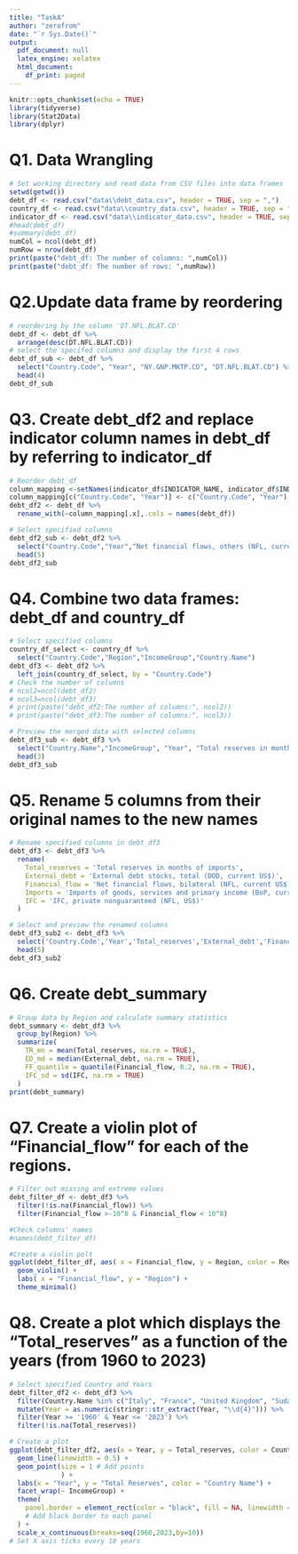 ```yaml
---
title: "TaskA"
author: "zerofrom"
date: "`r Sys.Date()`"
output:
  pdf_document: null
  latex_engine: xelatex
  html_document:
    df_print: paged
---
```


```r
knitr::opts_chunk$set(echo = TRUE)
library(tidyverse)
library(Stat2Data)
library(dplyr)
```

# Q1. Data Wrangling
```r
# Set working directory and read data from CSV files into data frames
setwd(getwd())
debt_df <- read.csv("data\\debt_data.csv", header = TRUE, sep = ",")
country_df <- read.csv("data\\country_data.csv", header = TRUE, sep = ",")
indicator_df <- read.csv("data\\indicator_data.csv", header = TRUE, sep = ",")
#head(debt_df)
#summary(debt_df)
numCol = ncol(debt_df)
numRow = nrow(debt_df)
print(paste("debt_df: The number of columns: ",numCol))
print(paste("debt_df: The number of rows: ",numRow))
```
# Q2.Update data frame by reordering
```r
# reordering by the column 'DT.NFL.BLAT.CD'    
debt_df <- debt_df %>%
  arrange(desc(DT.NFL.BLAT.CD))
# select the specifed columns and display the first 4 rows
debt_df_sub <- debt_df %>%
  select("Country.Code", "Year", "NY.GNP.MKTP.CD", "DT.NFL.BLAT.CD") %>%
  head(4)
debt_df_sub
```

# Q3. Create debt_df2 and replace indicator column names in debt_df by referring to indicator_df
```r
# Reorder debt_df 
column_mapping <-setNames(indicator_df$INDICATOR_NAME, indicator_df$INDICATOR_CODE)
column_mapping[c("Country.Code", "Year")] <- c("Country.Code", "Year")
debt_df2 <- debt_df %>%
  rename_with(~column_mapping[.x],.cols = names(debt_df)) 

# Select specified columns
debt_df2_sub <- debt_df2 %>%
  select("Country.Code","Year","Net financial flows, others (NFL, current US$)") %>%
  head(5)
debt_df2_sub
```

# Q4. Combine two data frames: debt_df and country_df
```r
# Select specified columns
country_df_select <- country_df %>%
  select("Country.Code","Region","IncomeGroup","Country.Name")
debt_df3 <- debt_df2 %>%
  left_join(country_df_select, by = "Country.Code")
# Check the number of columns
# ncol2=ncol(debt_df2)
# ncol3=ncol(debt_df3)
# print(paste("debt_df2:The number of columns:", ncol2))
# print(paste("debt_df3:The number of columns:", ncol3))

# Preview the merged data with selected columns
debt_df3_sub <- debt_df3 %>%
  select("Country.Name","IncomeGroup", "Year", "Total reserves in months of imports") %>%
  head(3)
debt_df3_sub
```

# Q5. Rename 5 columns from their original names to the new names
```r
# Rename specified columns in debt_df3
debt_df3 <- debt_df3 %>%
  rename(
    Total_reserves = 'Total reserves in months of imports',
    External_debt = 'External debt stocks, total (DOD, current US$)',
    Financial_flow = 'Net financial flows, bilateral (NFL, current US$)',
    Imports = 'Imports of goods, services and primary income (BoP, current US$)',
    IFC = 'IFC, private nonguaranteed (NFL, US$)'
  )

# Select and preview the renamed columns
debt_df3_sub2 <- debt_df3 %>%
  select('Country.Code','Year','Total_reserves','External_debt','Financial_flow','Imports','IFC') %>%
  head(5)
debt_df3_sub2
```

# Q6. Create debt_summary
```r
# Group data by Region and calculate summary statistics
debt_summary <- debt_df3 %>%
  group_by(Region) %>%
  summarize(
    TR_mn = mean(Total_reserves, na.rm = TRUE),
    ED_md = median(External_debt, na.rm = TRUE),
    FF_quantile = quantile(Financial_flow, 0.2, na.rm = TRUE),
    IFC_sd = sd(IFC, na.rm = TRUE)
  )
print(debt_summary)

```

# Q7. Create a violin plot of "Financial_flow" for each of the regions.
```r
# Filter out missing and extreme values
debt_filter_df <- debt_df3 %>%
  filter(!is.na(Financial_flow)) %>%
  filter(Financial_flow >-10^8 & Financial_flow < 10^8)

#Check columns' names
#names(debt_filter_df)

#Create a violin polt
ggplot(debt_filter_df, aes( x = Financial_flow, y = Region, color = Region)) +
  geom_violin() +
  labs( x = "Financial_flow", y = "Region") +
  theme_minimal() 
```

# Q8. Create a plot which displays the "Total_reserves" as a function of the years (from 1960 to 2023)
```r
# Select specified Country and Years
debt_filter_df2 <- debt_df3 %>%
  filter(Country.Name %in% c("Italy", "France", "United Kingdom", "Sudan", "Afghanistan", "Brazil")) %>%
  mutate(Year = as.numeric(stringr::str_extract(Year, "\\d{4}"))) %>% 
  filter(Year >= '1960' & Year <= '2023') %>%
  filter(!is.na(Total_reserves)) 

# Create a plot
ggplot(debt_filter_df2, aes(x = Year, y = Total_reserves, color = Country.Name)) +
  geom_line(linewidth = 0.5) +
  geom_point(size = 1 # Add points
             ) +
  labs(x = "Year", y = "Total Reserves", color = "Country Name") +
  facet_wrap(~ IncomeGroup) + 
  theme(
    panel.border = element_rect(color = "black", fill = NA, linewidth = 0.5)  
    # Add black border to each panel
  ) +
  scale_x_continuous(breaks=seq(1960,2023,by=10)) 
# Set X axis ticks every 10 years
```